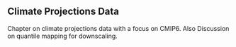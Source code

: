 ## Climate Projections Data {#sec-climate-projections-data}

Chapter on climate projections data with a focus on CMIP6. Also Discussion on quantile mapping for downscaling.